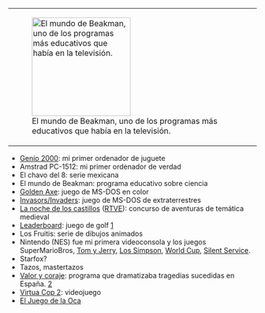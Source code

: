 {{header|1=Nostalgia}}

<table align=right>
<tr><td>[[File:beakman.jpg|200px|El mundo de Beakman, uno de los programas más educativos que había en la televisión.]]</td></tr>
<!--<tr><td>[[File:alley-cat.png|200px|Alley Cat es un juego antiguo para MS-DOS de los años 80, en el que eres un gato que come ratones, huyes de perros, etc, vaya lo típico que hace un gato.]]</td></tr>-->
</table>

* [https://es.wikipedia.org/wiki/Genio_2000 Genio 2000]: mi primer ordenador de juguete
* Amstrad PC-1512: mi primer ordenador de verdad
* El chavo del 8: serie mexicana
* El mundo de Beakman: programa educativo sobre ciencia
* [http://www.youtube.com/watch?v=GiWHW5G6hlM Golden Axe]: juego de MS-DOS en color
* [https://www.youtube.com/watch?v=hwouEi-BMmU Invasors/Invaders]: juego de MS-DOS de extraterrestres
* [https://www.youtube.com/watch?v=8YCTkvYaFis La noche de los castillos] ([http://www.rtve.es/alacarta/videos/programas-y-concursos-en-el-archivo-de-rtve/noche-castillos-1995/1006530/ RTVE]): concurso de aventuras de temática medieval
* [https://en.wikipedia.org/wiki/Leaderboard Leaderboard]: juego de golf [https://www.youtube.com/watch?v=rfNo42SomBs]
* Los Fruitis: serie de dibujos animados
* Nintendo (NES) fue mi primera videoconsola y los juegos SuperMarioBros, [https://www.youtube.com/watch?v=TwsVhA-Uh_g Tom y Jerry], [https://www.youtube.com/watch?v=ABXEs4JgEgQ Los Simpson], [https://www.youtube.com/watch?v=mPKoHVO5g3o World Cup], [https://www.youtube.com/watch?v=UYJCZPT68Bs Silent Service].
* Starfox?
* Tazos, mastertazos
* [https://www.youtube.com/watch?v=fI08tsDnnsg Valor y coraje]: programa que dramatizaba tragedias sucedidas en España. [https://www.youtube.com/watch?v=3k9Z0Sdty3E]
* [https://www.youtube.com/watch?v=um8gDl1aUK8 Virtua Cop 2]: videojuego
* [https://www.youtube.com/watch?v=uPhWOjwLnHk El Juego de la Oca]

{{footer}}
